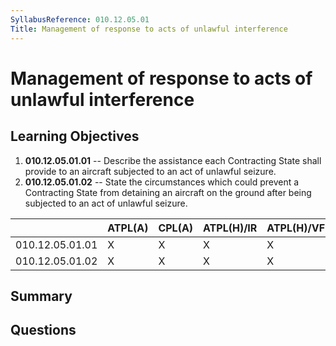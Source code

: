 ```yaml
---
SyllabusReference: 010.12.05.01
Title: Management of response to acts of unlawful interference
---
```


# Management of response to acts of unlawful interference

## Learning Objectives

1.  **010.12.05.01.01** -- Describe the assistance each Contracting State shall
    provide to an aircraft subjected to an act of unlawful seizure.
2.  **010.12.05.01.02** -- State the circumstances which could prevent a
    Contracting State from detaining an aircraft on the ground after being
    subjected to an act of unlawful seizure.

|                 | ATPL(A) | CPL(A) | ATPL(H)/IR | ATPL(H)/VFR | CPL(H) | IR | CBIR(A) |
| --------------- | ------- | ------ | ---------- | ----------- | ------ | -- | ------- |
| 010.12.05.01.01 | X       | X      | X          | X           | X      |    |         |
| 010.12.05.01.02 | X       | X      | X          | X           | X      |    |         |

## Summary

## Questions
